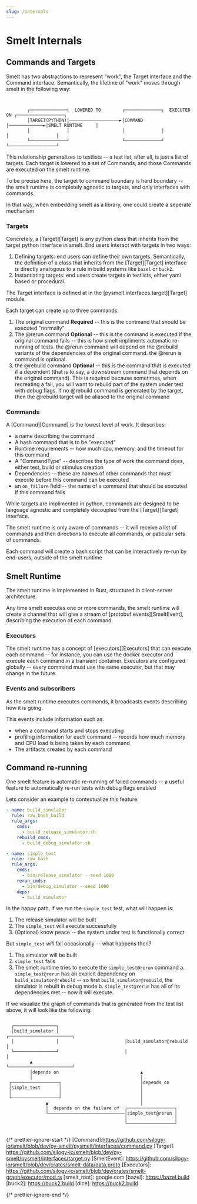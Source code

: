 ```yaml
---
slug: /internals
---
```


# Smelt Internals

## Commands and Targets

Smelt has two abstractions to represent "work", the Target interface and the Command interface. Semantically, the lifetime of "work" moves through smelt in the following way:

```


        ┌──────────────┐  LOWERED TO        ┌──────────────┐  EXECUTED ON ┌──────────────────┐
        │TARGET(PYTHON)│───────────────────►│COMMAND       │─────────────►│SMELT RUNTIME     │
        │              │                    │              │              │                  │
        └──────────────┘                    └──────────────┘              └──────────────────┘
```

This relationship generalizes to testlists -- a test list, after all, is just a list of targets. Each target is lowered to a set of Commands, and those Commands are executed on the smelt runtime.

To be precise here, the target to command boundary is hard boundary -- the smelt runtime is completely agnostic to targets, and only interfaces with commands.

In that way, when embedding smelt as a library, one could create a seperate mechanism

### Targets

Concretely, a [Target][Target] is any python class that inherits from the target python interface in smelt. End users interact with targets in two ways:

1. Defining targets: end users can define their own targets. Semantically, the definition of a class that inherits from the [Target][Target] interface is directly analogous to a rule in build systems like `bazel` or `buck2`.
2. Instantiating targets: end users create targets in testlists, either yaml based or procedural.

The Target interface is defined at in the [pysmelt.interfaces.target][Target] module.

Each target can create up to three commands:

1. The original command **Required** -- this is the command that should be executed "normally"
2. The @rerun command **Optional** -- this is the command is executed if the original command fails -- this is how smelt impliments automatic re-running of tests. the @rerun command will depend on the @rebuild variants of the dependencies of the original command. the @rerun is command is optional.
3. the @rebuild command **Optional** -- this is the command that is executed if a dependent (that is to say, a downstream command that depends on the original command). This is required because sometimes, when recreating a fail, you will want to rebuild part of the system under test with debug flags. If no @rebuild command is generated by the target, then the @rebuild target will be aliased to the original command

### Commands

A [Command][Command] is the lowest level of work. It describes:

- a name describing the command
- A bash command that is to be "executed"
- Runtime requirements -- how much cpu, memory, and the timeout for this command
- A "CommandType" -- describes the type of work the command does, either test, build or stimulus creation
- Dependencies -- these are names of other commands that must execute before this command can be executed
- an `on_failure` field -- the name of a command that should be executed if this command fails

While targets are implimented in python, commands are designed to be language agnostic and completely decoupled from the [Target][Target] interface.

The smelt runtime is only aware of commands -- it will receive a list of commands and then directions to execute all commands, or paticular sets of commands.

Each command will create a bash script that can be interactively re-run by end-users, outside of the smelt runtime

## Smelt Runtime

The smelt runtime is implemented in Rust, structured in client-server architecture.

Any time smelt executes one or more commands, the smelt runtime will create a channel that will give a stream of [protobuf events][SmeltEvent], describing the execution of each command.

### Executors

The smelt runtime has a concept of [executors][Executors] that can execute each command -- for instance, you can use the docker executor and execute each command in a transient container.
Executors are configured globally -- every command must use the same executor, but that may change in the future.

### Events and subscribers

As the smelt runtime executes commands, it broadcasts events describing how it is going.

This events include information such as:

- when a command starts and stops executing
- profiling information for each command -- records how much memory and CPU load is being taken by each command
- The artifacts created by each command

## Command re-running

One smelt feature is automatic re-running of failed commands -- a useful feature to automatically re-run tests with debug flags enabled

Lets consider an example to contextualize this feature:

```yaml
- name: build_simulator
  rule: raw_bash_build
  rule_args:
    cmds:
      - build_release_simulator.sh
    rebuild_cmds:
      - build_debug_simulator.sh

- name: simple_test
  rule: raw_bash
  rule_args:
    cmds:
      - bin/release_simulator --seed 1000
    rerun_cmds:
      - bin/debug_simulator --seed 1000
    deps:
      - build_simulator
```

In the happy path, if we run the `simple_test` test, what will happen is:

1. The release simulator will be built
2. The `simple_test` will execute successfully
3. (Optional) know peace -- the system under test is functionally correct

But `simple_test` _will_ fail occasionally -- what happens then?

1. The simulator will be built
2. `simple_test` fails
3. The smelt runtime tries to execute the `simple_test@rerun` command
   a. `simple_test@rerun` has an explicit dependency on `build_simulator@rebuild` -- so first `build_simulator@rebuild`, the simulator is rebuilt in debug mode
   b. `simple_test@rerun` has all of its dependencies met -- now it will execute.

If we visualize the graph of commands that is generated from the test list above, it will look like the following:

```

  ┌────────────────┐
  │build_simulator │                         ┌────────────────────────┐
  │                │                         │build_simulator@rebuild │
  └────────────────┘                         │                        │
         ▲                                   └────────────────────────┘
         │depends on                               ▲
         │                                         │
 ┌──────────────────┐                              │depends on
 │simple_test       │                              │
 │                  │                              │
 └──────────────────┘                              │
               ▲                                   │
               │  depends on the failure of  ┌──────────────────┐
               └─────────────────────────────│simple_test@rerun │
                                             │                  │
                                             └──────────────────┘


```

{/* prettier-ignore-start */}
[Command]:https://github.com/silogy-io/smelt/blob/dev/py-smelt/pysmelt/interfaces/command.py
[Target]: https://github.com/silogy-io/smelt/blob/dev/py-smelt/pysmelt/interfaces/target.py
[SmeltEvent]: https://github.com/silogy-io/smelt/blob/dev/crates/smelt-data/data.proto
[Executors]: https://github.com/silogy-io/smelt/blob/dev/crates/smelt-graph/executor/mod.rs
[smelt_root]: google.com
[bazel]: https://bazel.build
[buck2]: https://buck2.build
[dice]: https://buck2.build

{/* prettier-ignore-end */}
